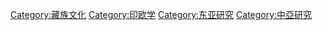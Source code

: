 {{Catmore}}

[[Category:藏族文化|Category:藏族文化]]
[[Category:印欧学|Category:印欧学]]
[[Category:东亚研究|Category:东亚研究]]
[[Category:中亞研究|Category:中亞研究]]